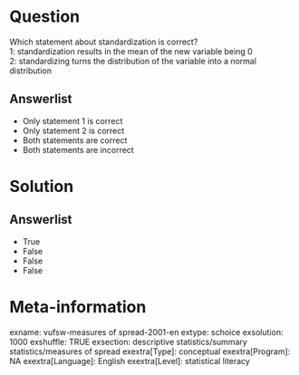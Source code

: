 Question
========
Which statement about standardization is correct?  
1: standardization results in the mean of the new variable being 0  
2: standardizing turns the distribution of the variable into a normal
distribution

Answerlist
----------
* Only statement 1 is correct
* Only statement 2 is correct
* Both statements are correct
* Both statements are incorrect

Solution
========










Answerlist
----------
* True
* False
* False
* False

Meta-information
================
exname: vufsw-measures of spread-2001-en
extype: schoice
exsolution: 1000
exshuffle: TRUE
exsection: descriptive statistics/summary statistics/measures of spread
exextra[Type]: conceptual
exextra[Program]: NA
exextra[Language]: English
exextra[Level]: statistical literacy

